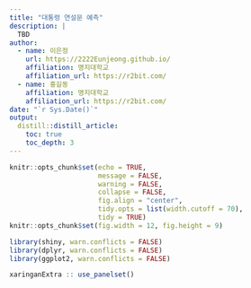 ```yaml
---
title: "대통령 연설문 예측"
description: |
  TBD
author:
  - name: 이은정
    url: https://2222Eunjeong.github.io/
    affiliation: 명지대학교
    affiliation_url: https://r2bit.com/
  - name: 홍길동 
    affiliation: 명지대학교
    affiliation_url: https://r2bit.com/
date: "`r Sys.Date()`"
output: 
  distill::distill_article:
    toc: true
    toc_depth: 3  
---
```


```r
knitr::opts_chunk$set(echo = TRUE, 
                      message = FALSE, 
                      warning = FALSE, 
                      collapse = FALSE,
                      fig.align = "center",
                      tidy.opts = list(width.cutoff = 70), 
                      tidy = TRUE)
knitr::opts_chunk$set(fig.width = 12, fig.height = 9)

library(shiny, warn.conflicts = FALSE)
library(dplyr, warn.conflicts = FALSE)
library(ggplot2, warn.conflicts = FALSE)

xaringanExtra :: use_panelset()
```
